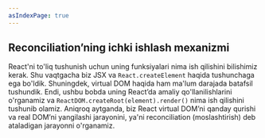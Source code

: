 ```yaml
---
asIndexPage: true
---
```


## Reconciliation’ning ichki ishlash mexanizmi

React'ni to'liq tushunish uchun uning funksiyalari nima ish qilishini bilishimiz kerak. Shu vaqtgacha biz JSX va `React.createElement` haqida tushunchaga ega bo'ldik. Shuningdek, virtual DOM haqida ham ma'lum darajada batafsil tushundik. Endi, ushbu bobda uning React’da amaliy qo'llanilishlarini o'rganamiz va `ReactDOM.createRoot(element).render()` nima ish qilishini tushunib olamiz. Aniqroq aytganda, biz React virtual DOM’ni qanday qurishi va real DOM’ni yangilashi jarayonini, ya'ni reconciliation (moslashtirish) deb ataladigan jarayonni o'rganamiz.
